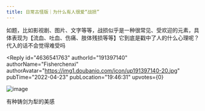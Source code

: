 ```yaml
---
title: 日常古怪版｜为什么有人很爱“战损”
---
```



<Forum groupName="古怪问题研究中心" groupUrl="https://www.douban.com/group/philosophasters/" archivedAt="2025-05-16T16:35:35.362Z">
  <Post
    id="265348392"
    title="日常古怪版｜为什么有人很爱“战损”"
    url="https://www.douban.com/group/topic/265348392/?_spm_id=MjE4MTc2ODkw"
    pubTime="2022-04-29"
    highlightUserId="191397140"
  >
如题，比如影视剧、图片、文字等等，战损似乎是一种很常见、受欢迎的元素，具体表现为【流血、吐血、伤痛、肢体残损等等】它到底是戳中了人的什么心理呢？代入的话不会觉得难受吗

<Reply
  id="4636541763"
  authorId="191397140"
  authorName="Fisherchenxi"
  authorAvatar="https://img1.doubanio.com/icon/up191397140-20.jpg"
  pubTime="2022-04-23"
  pubLocation="19:46:31"
  upvotes={0}
>
![image](https://img1.doubanio.com/view/richtext/large/public/p341266059.jpg)

有种铸剑为犁的美感
</Reply>
  </Post>
</Forum>

